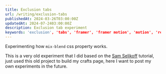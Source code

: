 ```yaml
---
title: Exclusion tabs
url: /writing/exclusion-tabs
publishedAt: 2024-03-26T03:00:00Z
updatedAt: 2024-07-2403:00:00Z
description: Exclusion tab experiment
keywords: 'exclusion', 'tabs', 'framer', 'framer motion', 'motion', 'react'
---
```


Experimenting how `mix-blend` css property works.

This is a very old experiment that I did based on the [Sam Selikoff](https://twitter.com/samselikoff) tutorial, just used this old project to build my crafts page, here I want to post my own experiments in the future.

<CraftPreview>
  <ExclusionTabs/>
</CraftPreview>
